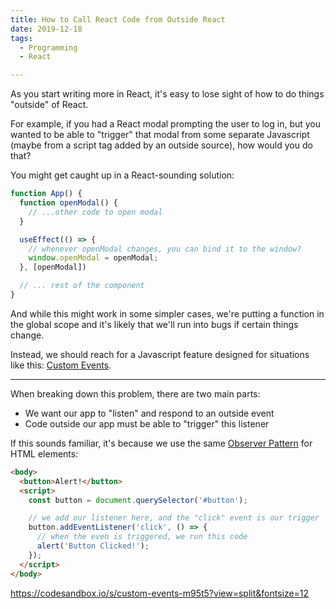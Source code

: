 ```yaml
---
title: How to Call React Code from Outside React
date: 2019-12-18
tags:
  - Programming
  - React

---
```


As you start writing more in React, it's easy to lose sight of how to do things "outside" of React.

For example, if you had a React modal prompting the user to log in, but you wanted to be able to "trigger" that modal from some separate Javascript (maybe from a script tag added by an outside source), how would you do that?

You might get caught up in a React-sounding solution:

```jsx
function App() {
  function openModal() {
    // ...other code to open modal
  }

  useEffect(() => {
    // whenever openModal changes, you can bind it to the window?
    window.openModal = openModal;
  }, [openModal])

  // ... rest of the component
}
```

And while this might work in some simpler cases, we're putting a function in the global scope and it's likely that we'll run into bugs if certain things change.

Instead, we should reach for a Javascript feature designed for situations like this: [Custom Events](https://developer.mozilla.org/en-US/docs/Web/Guide/Events/Creating_and_triggering_events).

---

When breaking down this problem, there are two main parts:
- We want our app to "listen" and respond to an outside event
- Code outside our app must be able to "trigger" this listener

If this sounds familiar, it's because we use the same [Observer Pattern](https://en.wikipedia.org/wiki/Observer_pattern) for HTML elements:

```html
<body>
  <button>Alert!</button>
  <script>
    const button = document.querySelector('#button');

    // we add our listener here, and the "click" event is our trigger
    button.addEventListener('click', () => {
      // when the even is triggered, we run this code
      alert('Button Clicked!');
    });
  </script>
</body>
```




https://codesandbox.io/s/custom-events-m95t5?view=split&fontsize=12